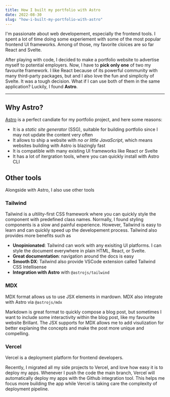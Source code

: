 ```yaml
---
title: How I built my portfolio with Astro
date: 2022-08-30
slug: "how-i-built-my-portfolio-with-astro"
---
```


I'm passionate about web developement, especially the frontend tools.
I spent a lot of time doing some experiement with some of the most popular frontend UI frameworks. 
Among of those, my favorite cloices are so far React and Svelte.

After playing with code, I decided to make a portfolio website to advertise myself to potential employers. 
Now, I have to **pick only one** of two my favourite framework. 
I like React because of its powerful community with many third-party packages, 
but and I also love the fun and simplicity of Svelte. 
It was a tough decision. What if I can use both of them in the same application? Luckily, I found **Astro**.

---

## Why Astro?

[Astro](https://astro.build) is a perfect candiate for my portfolio project, 
and here some reasons:

- It is a *static site generator* (SSG), suitable for building portfolio 
since I may not update the content very often
- It allows to ship a website with *no or little JavaScript*,
which means websites building with Astro is blazingly fast
- It is compatible with many existing UI frameworks like React or Svelte
- It has a lot of itergration tools, where you can quickly install with Astro CLI

## Other tools

Alongside with Astro, I also use other tools 

### Tailwind

Tailwind is a ultility-first CSS framework where you can quickly style
the component with predefined class names. 
Normally, I found styling components is a slow and painful experience. 
However, Tailwind is easy to learn and can quickly speed up the developement process.
Tailwind also provides more benefits such as

- **Unopinionated**: Tailwind can work with any exisiting UI platforms. I can style the document
everywhere in plain HTML, React, or Svelte.
- **Great documentation**: navigation around the docs is easy
- **Smooth DX**: Tailwind also provide VSCode extension called Tailwind CSS Intellisense
- **Integration with Astro** with `@astrojs/tailwind`

### MDX

MDX format allows us to use JSX elements in mardown. 
MDX also integrate with Astro via `@astrojs/mdx`

Markdown is great format to quickly compose a blog post, but sometimes I want to
include some interactivity within the blog post, like my favourite website Brillant.
The JSX supports for MDX allows me to add visulization for better explaning the concepts
and make the post more unique and compelling.

### Vercel

Vercel is a deployment platform for frontend developers.

Recently, I migrated all my side projects to Vercel, and love how easy it is to deploy my apps.
Whenever I push the code the main branch, Vercel will automatically deploy my apps with the Github integration tool.
This helps me focus more building the app while Vercel is taking care the complexity of deployment pipeline.
